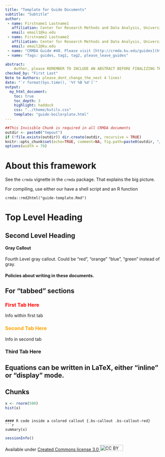 ```yaml
---
title: "Template for Guide Documents"
subtitle: "Subtitle"
author:
 - name: Firstname1 Lastname1
   affiliation: Center for Research Methods and Data Analysis, University of Kansas
   email: email1@ku.edu
 - name: Firstname2 Lastname2
   affiliation: Center for Research Methods and Data Analysis, University of Kansas
   email: email2@ku.edu
 - name: "CRMDA Guide #40. Please visit [http://crmda.ku.edu/guides](http://crmda.ku.edu/guides) for updates."
 - name: "Tags: guides, tag1, tag2, please_leave_guides"

abstract:
    Author, please REMEMBER TO INCLUDE AN ABSTRACT BEFORE FINALIZING THIS DOCUMENT!
checked_by: "First Last"
Note to Authors: please_dont_change_the_next 4 lines!
date: "`r format(Sys.time(), '%Y %B %d')`"
output:
  my_html_document:
    toc: true
    toc_depth: 3
    highlight: haddock
    css: "../theme/kutils.css"
    template: "guide-boilerplate.html"
---
```


```r
##This Invisible Chunk is required in all CRMDA documents
outdir <- paste0("tmpout")
if (!file.exists(outdir)) dir.create(outdir, recursive = TRUE)
knitr::opts_chunk$set(echo=TRUE, comment=NA, fig.path=paste0(outdir, "/p-"))
options(width = 70)
```


# About this framework

See the `crmda` vignette in the `crmda` package.  That
explains the big picture. 

For compiling, use either our have a shell script and an R function

```
crmda::rmd2html("guide-template.Rmd")
```


# Top Level Heading

## Second Level Heading

#### Gray Callout {.bs-callout .bs-callout-gray}
Fourth Level gray callout. Could be "red", "orange"
"blue", "green" instead of gray.

#### Policies about writing in these documents. {.bs-callout .bs-callout-red}

## For "tabbed" sections {.tabset .tabset-fade}

### <span style="color:red">First Tab Here</span>

Info within first tab

### <span style="color:orange">Second Tab Here</span>

Info in second tab

### Third Tab Here

## Equations can be written in LaTeX, either "inline" or "display" mode.


## Chunks

```r
x <- rnorm(500)
hist(x)
```
```

#### R code inside a colored callout {.bs-callout .bs-callout-red}
```r
summary(x)
```



[//]: (All guides must have this as the final stanza)

```r
sessionInfo()
```

Available under
[Created Commons license 3.0 <img src="http://crmda.dept.ku.edu/images/cc-3.0.png" alt="CC BY"
style="width: 75px;height: 20px;"/>](http://creativecommons.org/licenses/by/3.0/)

